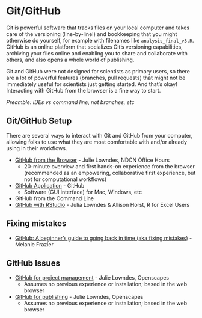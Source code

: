 # Git/GitHub {#git-gh}

Git is powerful software that tracks files on your local computer and takes care of the versioning (line-by-line!) and bookkeeping that you might otherwise do yourself, for example with filenames like `analysis_final_v3.R`. GitHub is an online platform that socializes Git's versioning capabilities, archiving your files online and enabling you to share and collaborate with others, and also opens a whole world of publishing. 

Git and GitHub were not designed for scientists as primary users, so there are a lot of powerful features (branches, pull requests) that might not be immediately useful for scientists just getting started. And that's okay! Interacting with GitHub from the browser is a fine way to start.  

*Preamble: IDEs vs command line, not branches, etc*

<!---Traditionally a miserable experience for scientists--->

## Git/GitHub Setup {#git-gh-setup}

There are several ways to interact with Git and GitHub from your computer, allowing folks to use what they are most comfortable with and/or already using in their workflows.

- [GitHub from the Browser](https://docs.google.com/presentation/d/1bTaLmR4sQAbGcEML-gQPb8PAJXR7QcMGzwCIuumCkFc/edit#slide=id.p) - Julie Lowndes, NDCN Office Hours
  - 20-minute overview and first hands-on experience from the browser (recommended as an empowering, collaborative first experience, but not for computational workflows)
- [GitHub Application](https://desktop.github.com/) - GitHub
  - Software (GUI interface) for Mac, Windows, etc
- GitHub from the Command Line  
- [GitHub with RStudio](https://rstudio-conf-2020.github.io/r-for-excel/github) - Julia Lowndes & Allison Horst, R for Excel Users


## Fixing mistakes {#gh-fix}

- [GitHub: A beginner's guide to going back in time (aka fixing mistakes)](https://ohi-science.org/news/github-going-back-in-time) - Melanie Frazier


## GitHub Issues {#gh-issues} 

- [GitHub for project management](https://openscapes.github.io/series/github-issues.html) - Julie Lowndes, Openscapes
  - Assumes no previous experience or installation; based in the web browser
- [GitHub for publishing](https://openscapes.github.io/series/github-pub.html) - Julie Lowndes, Openscapes
  - Assumes no previous experience or installation; based in the web browser